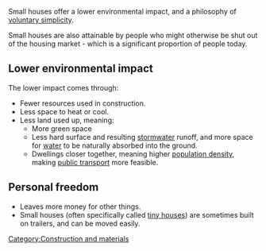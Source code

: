 Small houses offer a lower environmental impact, and a philosophy of [[voluntary simplicity]].

Small houses are also attainable by people who might otherwise be shut out of the housing market - which is a significant proportion of people today.

== Lower environmental impact ==

The lower impact comes through:
* Fewer resources used in construction.
* Less space to heat or cool.
* Less land used up, meaning:
** More green space
** Less hard surface and resulting [[stormwater]] runoff, and more space for [[water]] to be naturally absorbed into the ground.
** Dwellings closer together, meaning higher [[population density]], making [[public transport]] more feasible.

== Personal freedom ==

* Leaves more money for other things.
* Small houses (often specifically called [[tiny houses]]) are sometimes built on trailers, and can be moved easily. 

[[Category:Construction and materials]]
